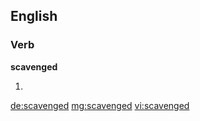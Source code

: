 ==English==

===Verb===
'''scavenged'''

# {{en-past of|scavenge}}

[[de:scavenged]]
[[mg:scavenged]]
[[vi:scavenged]]
